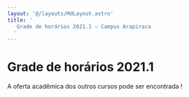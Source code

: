 ```yaml
---
layout: '@/layouts/MdLayout.astro'
title: '
   Grade de horários 2021.1 — Campus Arapiraca
  '
---
```




Grade de horários 2021.1
========================














 A oferta acadêmica dos outros cursos pode ser encontrada
 !
 





























